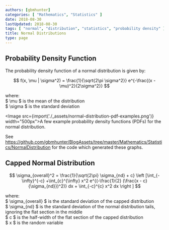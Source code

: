 ```yaml
---
authors: [gbmhunter]
categories: [ "Mathematics", "Statistics" ]
date: 2018-08-30
lastUpdated: 2018-08-30
tags: [ "normal", "distribution", "statistics", "probability density" ]
title: Normal Distributions
type: page
---
```


<WarningIsNotes />

## Probability Density Function

The probability density function of a normal distribution is given by:

$$
f(x, \mu | \sigma^2) = \frac{1}{\sqrt{2\pi \sigma^2}} e^{-\frac{(x - \mu)^2}{2\sigma^2}}
$$

<p className="centered">where:<br/>
$ \mu $ is the mean of the distribution<br/>
$ \sigma $ is the standard deviation<br/></p>

<Image src={import('./_assets/normal-distribution-pdf-examples.png')} width="500px">A few example probability density functions (PDFs) for the normal distribution.</Image>

<p>See <a href="https://github.com/gbmhunter/BlogAssets/tree/master/Mathematics/Statistics/NormalDistribution">https://github.com/gbmhunter/BlogAssets/tree/master/Mathematics/Statistics/NormalDistribution</a> for the code which generated these graphs.</p>

<h2>Capped Normal Distribution</h2>

$$
\sigma_{overall}^2 = \frac{1}{\sqrt{2\pi} \sigma_{nd} + c} \left [\int_{-\infty}^{-c} +\int_{c}^{\infty} x^2 e^{(-\frac{1}{2} (\frac{x - c}{\sigma_{nd}})^2)} dx + \int_{-c}^{c} x^2 dx \right ]
$$

<p className="centered">where:<br/>
$ \sigma_{overall} $ is the standard deviation of the capped distribution<br/>
$ \sigma_{nd} $ is the standard deviation of the normal distribution tails, ignoring the flat section in the middle<br/>
$ c $ is the half-width of the flat section of the capped distribution<br/>
$ x $ is the random variable<br/></p>